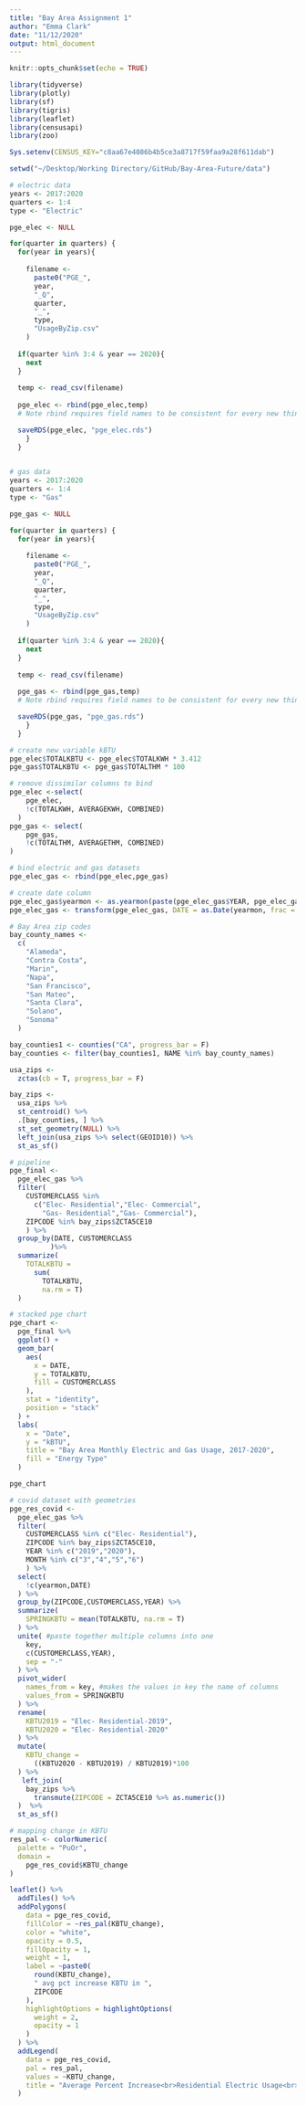 ```yaml
---
title: "Bay Area Assignment 1"
author: "Emma Clark"
date: "11/12/2020"
output: html_document
---
```


```r
knitr::opts_chunk$set(echo = TRUE)
```

```r
library(tidyverse)
library(plotly)
library(sf)
library(tigris)
library(leaflet)
library(censusapi)
library(zoo)

Sys.setenv(CENSUS_KEY="c8aa67e4086b4b5ce3a8717f59faa9a28f611dab")

setwd("~/Desktop/Working Directory/GitHub/Bay-Area-Future/data")
```

```r
# electric data
years <- 2017:2020
quarters <- 1:4
type <- "Electric"

pge_elec <- NULL

for(quarter in quarters) {
  for(year in years){
      
    filename <- 
      paste0("PGE_",
      year,
      "_Q",
      quarter,
      "_",
      type,
      "UsageByZip.csv"
    )
  
  if(quarter %in% 3:4 & year == 2020){
    next
  }
  
  temp <- read_csv(filename)
  
  pge_elec <- rbind(pge_elec,temp)
  # Note rbind requires field names to be consistent for every new thing that you add.

  saveRDS(pge_elec, "pge_elec.rds")
    }
  }
  
```

```r
# gas data
years <- 2017:2020
quarters <- 1:4
type <- "Gas"

pge_gas <- NULL

for(quarter in quarters) {
  for(year in years){
      
    filename <- 
      paste0("PGE_",
      year,
      "_Q",
      quarter,
      "_",
      type,
      "UsageByZip.csv"
    )
  
  if(quarter %in% 3:4 & year == 2020){
    next
  }
  
  temp <- read_csv(filename)
  
  pge_gas <- rbind(pge_gas,temp)
  # Note rbind requires field names to be consistent for every new thing that you add.

  saveRDS(pge_gas, "pge_gas.rds")
    }
  }
```

```r
# create new variable kBTU
pge_elec$TOTALKBTU <- pge_elec$TOTALKWH * 3.412
pge_gas$TOTALKBTU <- pge_gas$TOTALTHM * 100

# remove dissimilar columns to bind
pge_elec <-select(
    pge_elec,
    !c(TOTALKWH, AVERAGEKWH, COMBINED)
  )
pge_gas <- select(
    pge_gas,
    !c(TOTALTHM, AVERAGETHM, COMBINED)
)

# bind electric and gas datasets
pge_elec_gas <- rbind(pge_elec,pge_gas)

# create date column
pge_elec_gas$yearmon <- as.yearmon(paste(pge_elec_gas$YEAR, pge_elec_gas$MONTH), "%Y %m")
pge_elec_gas <- transform(pge_elec_gas, DATE = as.Date(yearmon, frac = 1))

```

```r
# Bay Area zip codes
bay_county_names <-
  c(
    "Alameda",
    "Contra Costa",
    "Marin",
    "Napa",
    "San Francisco",
    "San Mateo",
    "Santa Clara",
    "Solano",
    "Sonoma"
  )

bay_counties1 <- counties("CA", progress_bar = F)
bay_counties <- filter(bay_counties1, NAME %in% bay_county_names)

usa_zips <- 
  zctas(cb = T, progress_bar = F)

bay_zips <-
  usa_zips %>% 
  st_centroid() %>% 
  .[bay_counties, ] %>% 
  st_set_geometry(NULL) %>% 
  left_join(usa_zips %>% select(GEOID10)) %>% 
  st_as_sf()

```

```r
# pipeline
pge_final <-
  pge_elec_gas %>% 
  filter(
    CUSTOMERCLASS %in% 
      c("Elec- Residential","Elec- Commercial", 
        "Gas- Residential","Gas- Commercial"),
    ZIPCODE %in% bay_zips$ZCTA5CE10
    ) %>%
  group_by(DATE, CUSTOMERCLASS
          )%>% 
  summarize(
    TOTALKBTU = 
      sum(
        TOTALKBTU, 
        na.rm = T)
  )

```


```r
# stacked pge chart
pge_chart <-
  pge_final %>% 
  ggplot() +
  geom_bar(
    aes(
      x = DATE,
      y = TOTALKBTU,
      fill = CUSTOMERCLASS
    ),
    stat = "identity",
    position = "stack"
  ) +
  labs(
    x = "Date",
    y = "kBTU",
    title = "Bay Area Monthly Electric and Gas Usage, 2017-2020",
    fill = "Energy Type"
  )

pge_chart
```
```r
# covid dataset with geometries
pge_res_covid <-
  pge_elec_gas %>% 
  filter(
    CUSTOMERCLASS %in% c("Elec- Residential"),
    ZIPCODE %in% bay_zips$ZCTA5CE10,
    YEAR %in% c("2019","2020"),
    MONTH %in% c("3","4","5","6")
    ) %>%
  select(
    !c(yearmon,DATE)
  ) %>%
  group_by(ZIPCODE,CUSTOMERCLASS,YEAR) %>% 
  summarize(
    SPRINGKBTU = mean(TOTALKBTU, na.rm = T)
  ) %>% 
  unite( #paste together multiple columns into one
    key,
    c(CUSTOMERCLASS,YEAR),
    sep = "-"
  ) %>% 
  pivot_wider(
    names_from = key, #makes the values in key the name of columns
    values_from = SPRINGKBTU
  ) %>%
  rename(
    KBTU2019 = "Elec- Residential-2019",
    KBTU2020 = "Elec- Residential-2020"
  ) %>%
  mutate(
    KBTU_change =
      ((KBTU2020 - KBTU2019) / KBTU2019)*100
  ) %>%
   left_join(
    bay_zips %>%
      transmute(ZIPCODE = ZCTA5CE10 %>% as.numeric())
  )  %>%
  st_as_sf()

```

```r
# mapping change in KBTU
res_pal <- colorNumeric(
  palette = "PuOr",
  domain = 
    pge_res_covid$KBTU_change
)

leaflet() %>% 
  addTiles() %>% 
  addPolygons(
    data = pge_res_covid,
    fillColor = ~res_pal(KBTU_change),
    color = "white",
    opacity = 0.5,
    fillOpacity = 1,
    weight = 1,
    label = ~paste0(
      round(KBTU_change), 
      " avg pct increase KBTU in ",
      ZIPCODE
    ),
    highlightOptions = highlightOptions(
      weight = 2,
      opacity = 1
    )
  ) %>% 
  addLegend(
    data = pge_res_covid,
    pal = res_pal,
    values = ~KBTU_change,
    title = "Average Percent Increase<br>Residential Electric Usage<br>2019-2020"
  )
```